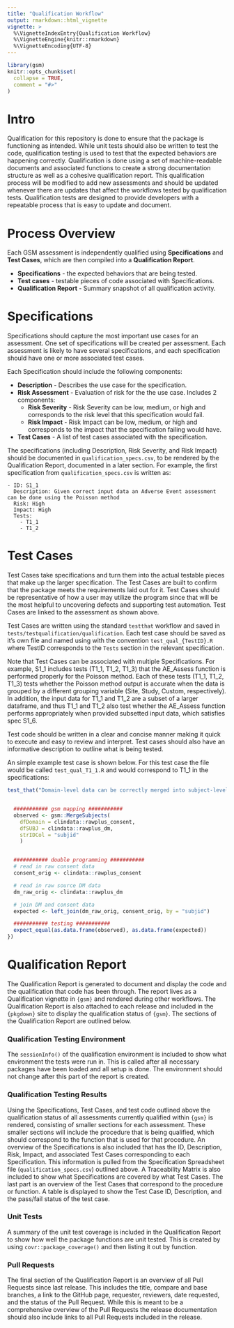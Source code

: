 ```yaml
---
title: "Qualification Workflow"
output: rmarkdown::html_vignette
vignette: >
  %\VignetteIndexEntry{Qualification Workflow}
  %\VignetteEngine{knitr::rmarkdown}
  %\VignetteEncoding{UTF-8}
---
```


```r
library(gsm)
knitr::opts_chunk$set(
  collapse = TRUE,
  comment = "#>"
)
```

# Intro

Qualification for this repository is done to ensure that the package is functioning as intended.  While unit tests should also be written to test the code, qualification testing is used to test that the expected behaviors are happening correctly.  Qualification is done using a set of machine-readable documents and associated functions to create a strong documentation structure as well as a cohesive qualification report.  This qualification process will be modified to add new assessments and should be updated whenever there are updates that affect the workflows tested by qualification tests.  Qualification tests are designed to provide developers with a repeatable process that is easy to update and document.

# Process Overview

Each GSM assessment is independently qualified using **Specifications** and **Test Cases**, which are then compiled into a **Qualification Report**. 

- **Specifications** - the expected behaviors that are being tested. 
- **Test cases** - testable pieces of code associated with Specifications.
- **Qualification Report** - Summary snapshot of all qualification activity.

# Specifications 

Specifications should capture the most important use cases for an assessment. One set of specifications will be created per assessment. Each assessment is likely to have several specifications, and each specification should have one or more associated test cases. 

Each Specification should include the following components:  

- **Description** - Describes the use case for the specification.    
- **Risk Assessment** - Evaluation of risk for the the use case. Includes 2 components:  
  - **Risk Severity** - Risk Severity can be low, medium, or high and corresponds to the risk level that this specification would fail.  
  - **Risk Impact** - Risk Impact can be low, medium, or high and corresponds to the impact that the specification failing would have.  
- **Test Cases** - A list of test cases associated with the specification.  

The specifications (including Description, Risk Severity, and Risk Impact) should be documented in `qualification_specs.csv`, to be rendered by the Qualification Report, documented in a later section. 
For example, the first specification from `qualification_specs.csv` is written as: 

```
- ID: S1_1
  Description: Given correct input data an Adverse Event assessment can be done using the Poisson method
  Risk: High
  Impact: High
  Tests:
    - T1_1
    - T1_2
``` 

# Test Cases

Test Cases take specifications and turn them into the actual testable pieces that make up the larger specification.  The Test Cases are built to confirm that the package meets the requirements laid out for it.  Test Cases should be representative of how a user may utilize the program since that will be the most helpful to uncovering defects and supporting test automation.  Test Cases are linked to the assessment as shown above.

Test Cases are written using the standard `testthat` workflow and saved in `tests/testqualification/qualification`.  Each test case should be saved as it's own file and named using with the convention `test_qual_{TestID}.R` where TestID corresponds to the `Tests` section in the relevant specification.

Note that Test Cases can be associated with multiple Specifications.  For example, S1_1 includes tests (T1_1, T1_2, T1_3) that the AE_Assess function is performed properly for the Poisson method.  Each of these tests (T1_1, T1_2, T1_3) tests whether the Poisson method output is accurate when the data is grouped by a different grouping variable (Site, Study, Custom, respectively).  In addition, the input data for T1_1 and T1_2 are a subset of a larger dataframe, and thus T1_1 and T1_2 also test whether the AE_Assess function performs appropriately when provided subsetted input data, which satisfies spec S1_6.  

Test code should be written in a clear and concise manner making it quick to execute and easy to review and interpret.  Test cases should also have an informative description to outline what is being tested.

An simple example test case is shown below.  For this test case the file would be called `test_qual_T1_1.R` and would correspond to T1_1 in the specifications:

```r
test_that("Domain-level data can be correctly merged into subject-level data using subject ID as the key variable.", {


  ########### gsm mapping ###########
  observed <- gsm::MergeSubjects(
    dfDomain = clindata::rawplus_consent,
    dfSUBJ = clindata::rawplus_dm,
    strIDCol = "subjid"
    )


  ########### double programming ###########
  # read in raw consent data
  consent_orig <- clindata::rawplus_consent

  # read in raw source DM data
  dm_raw_orig <- clindata::rawplus_dm

  # join DM and consent data
  expected <- left_join(dm_raw_orig, consent_orig, by = "subjid")

  ########### testing ###########
  expect_equal(as.data.frame(observed), as.data.frame(expected))
})
```

# Qualification Report

The Qualification Report is generated to document and display the code and the qualification that code has been through.  The report lives as a Qualification vignette in `{gsm}` and rendered during other workflows.  The Qualification Report is also attached to each release and included in the `{pkgdown}` site to display the qualification status of `{gsm}`.  The sections of the Qualification Report are outlined below.

### Qualification Testing Environment

The `sessionInfo()` of the qualification environment is included to show what environment the tests were run in.  This is called after all necessary packages have been loaded and all setup is done. The environment should not change after this part of the report is created.

### Qualification Testing Results

Using the Specifications, Test Cases, and test code outlined above the qualification status of all assessments currently qualified within `{gsm}` is rendered, consisting of smaller sections for each assessment.  These smaller sections will include the procedure that is being qualified, which should correspond to the function that is used for that procedure.  An overview of the Specifications is also included that has the ID, Description, Risk, Impact, and associated Test Cases corresponding to each Specification.  This information is pulled from the Specification Spreadsheet file (`qualification_specs.csv`) outlined above.  A Traceability Matrix is also included to show what Specifications are covered by what Test Cases.  The last part is an overview of the Test Cases that correspond to the procedure or function.  A table is displayed to show the Test Case ID, Description, and the pass/fail status of the test case.  

### Unit Tests

A summary of the unit test coverage is included in the Qualification Report to show how well the package functions are unit tested.  This is created by using `covr::package_coverage()` and then listing it out by function.

### Pull Requests

The final section of the Qualification Report is an overview of all Pull Requests since last release.  This includes the title, compare and base branches, a link to the GitHub page, requester, reviewers, date requested, and the status of the Pull Request.  While this is meant to be a comprehensive overview of the Pull Requests the release documentation should also include links to all Pull Requests included in the release.
